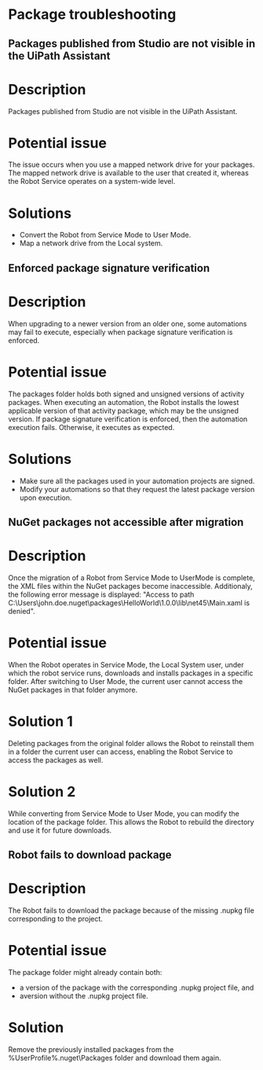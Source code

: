 ﻿# Package troubleshooting


## Packages published from Studio are not visible in the UiPath Assistant

# Description

Packages published from Studio are not visible in the UiPath Assistant.

# Potential issue

The issue occurs when you use a mapped network drive for your packages. The mapped network drive is available to the user that created it, whereas the Robot Service operates on a system-wide level.

# Solutions

* Convert the Robot from Service Mode to User Mode.
* Map a network drive from the Local system.


## Enforced package signature verification

# Description

When upgrading to a newer version from an older one, some automations may fail to execute, especially when package signature verification is enforced.

# Potential issue

The packages folder holds both signed and unsigned versions of activity packages. When executing an automation, the Robot installs the lowest applicable version of that activity package, which may be the unsigned version. If package signature verification is enforced, then the automation execution fails. Otherwise, it executes as expected.

# Solutions

* Make sure all the packages used in your automation projects are signed.
* Modify your automations so that they request the latest package version upon execution.


## NuGet packages not accessible after migration

# Description

Once the migration of a Robot from Service Mode to UserMode is complete, the XML files within the NuGet packages become inaccessible. Additionaly, the following error message is displayed: "Access to path C:\Users\john.doe\.nuget\packages\HelloWorld\1.0.0\lib\net45\Main.xaml is denied".

# Potential issue

When the Robot operates in Service Mode, the Local System user, under which the robot service runs, downloads and installs packages in a specific folder. After switching to User Mode, the current user cannot access the NuGet packages in that folder anymore.

# Solution 1

Deleting packages from the original folder allows the Robot to reinstall them in a folder the current user can access, enabling the Robot Service to access the packages as well.

# Solution 2

While converting from Service Mode to User Mode, you can modify the location of the package folder. This allows the Robot to rebuild the directory and use it for future downloads.


## Robot fails to download package

# Description

The Robot fails to download the package because of the missing .nupkg file corresponding to the project.

# Potential issue

The package folder might already contain both:

* a version of the package with the corresponding .nupkg project file, and
* aversion without the .nupkg project file.

# Solution

Remove the previously installed packages from the %UserProfile%.nuget\Packages folder and download them again.

